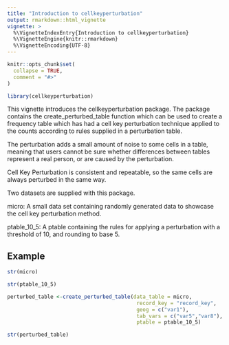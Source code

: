 ```yaml
---
title: "Introduction to cellkeyperturbation"
output: rmarkdown::html_vignette
vignette: >
  %\VignetteIndexEntry{Introduction to cellkeyperturbation}
  %\VignetteEngine{knitr::rmarkdown}
  %\VignetteEncoding{UTF-8}
---
```


```r
knitr::opts_chunk$set(
  collapse = TRUE,
  comment = "#>"
)
```

```r
library(cellkeyperturbation)
```
This vignette introduces the cellkeyperturbation package. The package contains the create_perturbed_table function which can be used to create a frequency table which has had a cell key perturbation technique applied to the counts according to rules supplied in a perturbation table.

The perturbation adds a small amount of noise to some cells in a table, meaning that users cannot be sure whether differences between tables represent a real person, or are caused by the perturbation. 

Cell Key Perturbation is consistent and repeatable, so the same cells are always perturbed in the same way.

Two datasets are supplied with this package.

micro: A small data set containing randomly generated data to showcase the cell key perturbation method.

ptable_10_5: A ptable containing the rules for applying a perturbation with a threshold of 10, and rounding to base 5.

Example
-------

```r
str(micro)

str(ptable_10_5)

perturbed_table <-create_perturbed_table(data_table = micro,
                                          record_key = "record_key",
                                          geog = c("var1"),
                                          tab_vars = c("var5","var8"),
                                          ptable = ptable_10_5)

str(perturbed_table)
```
